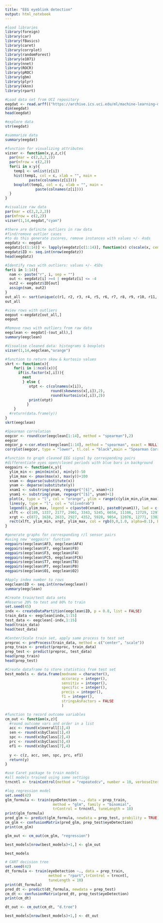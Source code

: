---
title: "EEG eyeblink detection"
output: html_notebook
---

```{r}
#load libraries
library(foreign)
library(car)
library(fBasics)
library(caret)
library(corrplot)
library(randomForest)
library(e1071)
library(nnet)
library(ROCR)
library(pROC)
library(gbm)
library(plyr)
library(kknn)
library(rpart)
```

```{r}
#Load data set from UCI repository
eegdat <- read.arff(("https://archive.ics.uci.edu/ml/machine-learning-databases/00264/EEG%20Eye%20State.arff"))
dim(eegdat)
head(eegdat)
```
```{r}
#explore data
str(eegdat)
```
```{r}
#summarize data
summary(eegdat)
```
```{r}
#function for visualizing attributes
vizser <- function(x,y,z,c){
  par(mar = c(2,2,2,2))
  par(mfrow = c(2,2))
  for(i in x:y){
    temp1 <- unlist(z[i])
    hist(temp1, col = c, xlab = "", main = 
           paste(colnames(z[i])))
    boxplot(temp1, col = c, xlab = "", main =
              paste(colnames(z[i])))
  }
}

#visualize raw data
par(mar = c(2,2,2,2))
par(mfrow = c(2,2))
vizser(1,14,eegdat,"cyan")
```
```{r}
#there are definite outliers in raw data
#find/remove outlier cases
#to do this generate zscores, remove instances with values +/- 4sds
eegdatz <- eegdat
eegdatz[c(1:14)] <- lapply(eegdatz[c(1:14)], function(x) c(scale(x, center = TRUE, scale = TRUE)))
eegdatz$ID <- seq.int(nrow(eegdatz))
head(eegdatz)
```
```{r}
#Identify rows with outliers: values +/- 4SDs
for(i in 1:14){
  nam <- paste("r", i, sep = "")
  out <- eegdatz[i] >=4 | eegdatz[i] <= -4
  out2 <- eegdatz$ID[out]
  assign(nam, out2)
}
out_all <- sort(unique(c(r1, r2, r3, r4, r5, r6, r7, r8, r9, r10, r11, r12, r13, r14)))
out_all
```
```{r}
#view rows with outliers
eegout <-eegdatz[out_all,]
eegout
```
```{r}
#Remove rows with outliers from raw data
eegclean <- eegdat[-(out_all),]
summary(eegclean)
```
```{r}
#Visualise cleaned data: histograms & boxplots
vizser(1,14,eegclean,"orange")
```

```{r}
#function to return skew & kurtosis values
skrt <- function(x){
    for(i in 1:ncol(x)){
      if(is.factor(x[,i])){
        next
        } else {
           otpt <- c(colnames(x[i]),
                     round(skewness(x[,i]),2),
                     round(kurtosis(x[,i]),2))
           print(otpt)
          }
    }
  #return(data.frame(y))
}
skrt(eegclean)

```
```{r}
#Spearman correlation
eegcor <- round(cor(eegclean[1:14], method = "spearman"),2)
eegcor
eegcor_p <-cor.mtest(eegclean[1:14], method = "spearman", exact = NULL)
corrplot(eegcor, type = "lower", tl.col = "black",main = "Spearman Correlations", p.mat = eegcor_p$p, sig.level =  .05, insig = "blank", tl.srt = 45)
```
```{r}
#function to graph cleaned EEG signal by corresponding pairs
#differentiate eyes open/closed periods with blue bars in background
eegpairs <- function(x,y){
  ylim_min <- pmin(min(x), min(y))-50
  ylim_max <- pmax(max(x), max(y))+100
  xnam <- deparse(substitute(x))
  ynam <- deparse(substitute(y))
  xnam1 <- substring(xnam, regexpr("[$]", xnam)+1)
  ynam1 <- substring(ynam, regexpr("[$]", ynam)+1)
  plot(x, type = "l", col = "orange", ylim = range(c(ylim_min,ylim_max)), xlab = "Time", ylab = "Signal Amplitude")
  lines(y, type = "l", col = "olivedrab")
  legend(0,ylim_max, legend = c(paste0(xnam1), paste0(ynam1)), lwd = c(5,5), col = c("orange", "olivedrab"),bty = "n")
  xlft <- c(189, 1337, 2177, 2901, 3343, 5245, 6654, 11106, 12729, 12977, 14218, 14960)
  xrgt <- c(872, 1638, 2633, 2927, 4352, 5928, 9054, 12076, 12771, 13028, 14289, 14980)
  rect(xlft, ylim_min, xrgt, ylim_max, col = rgb(0,0,1.0, alpha=0.1), border = NA)
}
```
```{r}
#generate graphs for corresponding r/l sensor pairs
#using new 'eegpairs' function
eegpairs(eegclean$AF3, eegclean$AF4)
eegpairs(eegclean$F7, eegclean$F8)
eegpairs(eegclean$F3, eegclean$F4)
eegpairs(eegclean$FC5, eegclean$FC6)
eegpairs(eegclean$T7, eegclean$T8)
eegpairs(eegclean$P7, eegclean$P8)
eegpairs(eegclean$O1, eegclean$O2)
```
```{r}
#Apply index number to rows
eegclean$ID <- seq.int(nrow(eegclean))
summary(eegclean)

#Create train/test data sets
#Reserve 20% to test and 80% to train
set.seed(45)
indx <- createDataPartition(eegclean$ID, p = 0.8, list = FALSE)
train_data <- eegclean[indx,1:15]
test_data <- eegclean[-indx,1:15]
head(train_data)
head(test_data)

#Center/Scale train set, apply same process to test set
preproc <- preProcess(train_data, method = c("center", "scale"))
prep_train <- predict(preproc, train_data)
prep_test <- predict(preproc, test_data)
head(prep_train)
head(prep_test)

```
```{r}
#Create dataframe to store statistics from test set
best_models <- data.frame(modname = character(),
                          accuracy = integer(),
                          sensitiv = integer(),
                          specific = integer(),
                          precis = integer(),
                          f1 = integer(),
                          stringsAsFactors = FALSE
                          )

#function to record outcome variables
cm_out <- function(x,z){
  #round outcome vars and order in a list
  acc <- round(x$overall[1],4)
  sen <- round(x$byClass[1],4)
  spc <- round(x$byClass[2],4)
  prc <- round(x$byClass[5],4)
  ef1 <- round(x$byClass[7],4)
  
  y <- c(z, acc, sen, spc, prc, ef1)
  return(y)
}

#use Caret package to train models
#all models trained using same settings
trncntl <- trainControl(method = "repeatedcv", number = 10, verboseIter = FALSE, repeats = 3)

#log regression model
set.seed(42)
glm_formula <- train(eyeDetection ~., data = prep_train, 
                      method = "glm", family = "binomial",
                      trControl = trncntl, tuneLength = 10)
print(glm_formula)
pred_glm <- predict(glm_formula, newdata = prep_test, probility = TRUE)
cm_glm <- confusionMatrix(pred_glm, prep_test$eyeDetection)
print(cm_glm)

glm_out <- cm_out(cm_glm, "regression")

best_models[nrow(best_models)+1,] <- glm_out

best_models
```
```{r}
# CART decision tree
set.seed(42)
dt_formula <- train(eyeDetection ~., data = prep_train, 
                    method = "rpart",trControl = trncntl, 
                    tuneLength = 10)
print(dt_formula)
pred_dt <- predict(dt_formula, newdata = prep_test)
cm_dt <- confusionMatrix(pred_dt, prep_test$eyeDetection)
print(cm_dt)

dt_out <- cm_out(cm_dt, "d.tree")

best_models[nrow(best_models)+1,] <- dt_out
```

